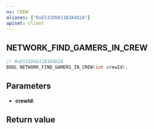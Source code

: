 ```yaml
---
ns: CREW
aliases: ["0xE532D6811B3A4D2A"]
apiset: client
---
```

## NETWORK_FIND_GAMERS_IN_CREW

```c
// 0xE532D6811B3A4D2A
BOOL NETWORK_FIND_GAMERS_IN_CREW(int crewId);
```


## Parameters
* **crewId**:

## Return value